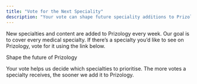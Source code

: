 ```yaml
---
title: "Vote for the Next Speciality"
description: "Your vote can shape future speciality additions to Prizology"
---
```


New specialties and content are added to Prizology every week. Our goal is to cover every medical specialty. If there’s a specialty you’d like to see on Prizology, vote for it using the link below.

<Card title="Speciality Voting" icon="sparkles" iconType="duotone" href="https://forms.office.com/Pages/ResponsePage.aspx?id=B9U64hXVC0mG2wkbh5pZUcEQU9NHdf9Mngcj5vYRwg9UNFY2SDRHTFExN1lYVkxTVUdHUTFYNkNCNy4u" cta="Vote Now">
  Shape the future of Prizology
</Card>

<Note>Your vote helps us decide which specialties to prioritise. The more votes a specialty receives, the sooner we add it to Prizology.</Note>